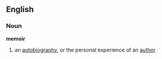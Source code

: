 ==English==
===Noun===
'''memoir'''

# an [[autobiography]], or the personal experience of an [[author]]